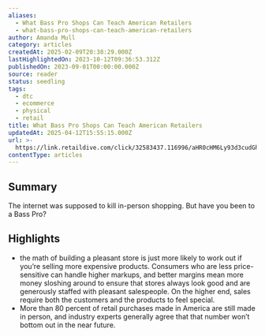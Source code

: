```yaml
---
aliases:
  - What Bass Pro Shops Can Teach American Retailers
  - what-bass-pro-shops-can-teach-american-retailers
author: Amanda Mull
category: articles
createdAt: 2025-02-09T20:38:29.000Z
lastHighlightedOn: 2023-10-12T09:36:53.312Z
publishedOn: 2023-09-01T00:00:00.000Z
source: reader
status: seedling
tags:
  - dtc
  - ecommerce
  - physical
  - retail
title: What Bass Pro Shops Can Teach American Retailers
updatedAt: 2025-04-12T15:55:15.000Z
url: >-
  https://link.retaildive.com/click/32583437.116996/aHR0cHM6Ly93d3cudGhlYXRsYW50aWMuY29tL3RlY2hub2xvZ3kvYXJjaGl2ZS8yMDIzLzA5L2FtZXJpY2FuLWRlcGFydG1lbnQtc3RvcmUtc2hvcHBpbmctZXhwZXJpZW5jZS82NzUyMTAvP3V0bV9jYW1wYWlnbj10aGUtYXRsYW50aWMmdXRtX2NvbnRlbnQ9dHJ1ZS1hbnRoZW0mdXRtX21lZGl1bT1zb2NpYWwmdXRtX3NvdXJjZT1saW5rZWRpbg/637e582e0821e0a3d7090092B6279b304
contentType: articles
---
```

## Summary

The internet was supposed to kill in-person shopping. But have you been to a Bass Pro?

## Highlights

- the math of building a pleasant store is just more likely to work out if you’re selling more expensive products. Consumers who are less price-sensitive can handle higher markups, and better margins mean more money sloshing around to ensure that stores always look good and are generously staffed with pleasant salespeople. On the higher end, sales require both the customers and the products to feel special.
- More than 80 percent of retail purchases made in America are still made in person, and industry experts generally agree that that number won’t bottom out in the near future.
